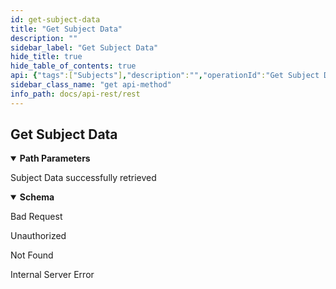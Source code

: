 ```yaml
---
id: get-subject-data
title: "Get Subject Data"
description: ""
sidebar_label: "Get Subject Data"
hide_title: true
hide_table_of_contents: true
api: {"tags":["Subjects"],"description":"","operationId":"Get Subject Data","parameters":[{"name":"id","in":"path","description":"Subject's unique id","required":true,"deprecated":false,"schema":{"type":"string"}}],"responses":{"200":{"description":"Subject Data successfully retrieved","content":{"application/json":{"schema":{"type":"object","description":"TAPLE protocol subject data structure","required":["subject_id","governance_id","sn","public_key","namespace","schema_id","owner","properties"],"properties":{"governance_id":{"type":"string","description":"Governance identifier"},"namespace":{"type":"string"},"owner":{"type":"string","description":"Subject owner identifier"},"properties":{"type":"string","description":"Current status of the subject"},"public_key":{"type":"string","description":"Public key of the subject"},"schema_id":{"type":"string","description":"Identifier of the schema used by the subject and defined in associated governance"},"sn":{"type":"integer","format":"int64","description":"Current sequence number of the subject"},"subject_id":{"type":"string","description":"Subject identifier"}}},"example":{"governance_id":"J7BgD3dqZ8vO4WEH7-rpWIH-IhMqaSDnuJ3Jb8K6KvL0","namespace":"namespace1","owner":"EFXv0jBIr6BtoqFMR7G_JBSuozRc2jZnu5VGUH2gy6-w","properties":"{\"localizacion\":\"España\",\"temperatura\":10}","public_key":"ELZ_b-kZzdPykcYuRNC2ZZe_2lCTCUoo60GXfR4cuXMw","schema_id":"Prueba","sn":0,"subject_id":"JKZgYhPjQdWNWWwkac0wSwqLKoOJsT0QimJmj6zjimWc"}}}},"400":{"description":"Bad Request"},"401":{"description":"Unauthorized"},"404":{"description":"Not Found"},"500":{"description":"Internal Server Error"}},"deprecated":false,"security":[{"api_key":[]}],"method":"get","path":"/api/subjects/{id}","securitySchemes":{"api_key":{"type":"apiKey","in":"header","name":"x-api-key"}},"info":{"title":"rest","description":"","contact":{"name":""},"license":{"name":""},"version":"0.1.0"},"postman":{"name":"Get Subject Data","description":{"content":"","type":"text/plain"},"url":{"path":["api","subjects",":id"],"host":["{{baseUrl}}"],"query":[],"variable":[{"disabled":false,"description":{"content":"(Required) Subject's unique id","type":"text/plain"},"type":"any","value":"","key":"id"}]},"header":[{"key":"Accept","value":"application/json"}],"method":"GET","auth":{"type":"apikey","apikey":[{"type":"any","value":"x-api-key","key":"key"},{"type":"any","value":"<API Key>","key":"value"},{"type":"any","value":"header","key":"in"}]}}}
sidebar_class_name: "get api-method"
info_path: docs/api-rest/rest
---
```



## Get Subject Data

<details style={{"marginBottom":"1rem"}} data-collapsed={false} open={true}><summary style={{}}><strong>Path Parameters</strong></summary><div><ul><ParamsItem className={"paramsItem"} param={{"name":"id","in":"path","description":"Subject's unique id","required":true,"deprecated":false,"schema":{"type":"string"}}}></ParamsItem></ul></div></details><div><ApiTabs><TabItem label={"200"} value={"200"}><div>

Subject Data successfully retrieved

</div><div><MimeTabs schemaType={"response"}><TabItem label={"application/json"} value={"application/json"}><SchemaTabs><TabItem label={"Schema"} value={"Schema"}><details style={{}} data-collapsed={false} open={true}><summary style={{"textAlign":"left"}}><strong>Schema</strong></summary><div style={{"textAlign":"left","marginLeft":"1rem"}}></div><ul style={{"marginLeft":"1rem"}}><SchemaItem collapsible={false} name={"governance_id"} required={false} schemaDescription={"Governance identifier"} schemaName={"string"} qualifierMessage={undefined} defaultValue={undefined}></SchemaItem><SchemaItem collapsible={false} name={"namespace"} required={false} schemaDescription={undefined} schemaName={"string"} qualifierMessage={undefined} defaultValue={undefined}></SchemaItem><SchemaItem collapsible={false} name={"owner"} required={false} schemaDescription={"Subject owner identifier"} schemaName={"string"} qualifierMessage={undefined} defaultValue={undefined}></SchemaItem><SchemaItem collapsible={false} name={"properties"} required={false} schemaDescription={"Current status of the subject"} schemaName={"string"} qualifierMessage={undefined} defaultValue={undefined}></SchemaItem><SchemaItem collapsible={false} name={"public_key"} required={false} schemaDescription={"Public key of the subject"} schemaName={"string"} qualifierMessage={undefined} defaultValue={undefined}></SchemaItem><SchemaItem collapsible={false} name={"schema_id"} required={false} schemaDescription={"Identifier of the schema used by the subject and defined in associated governance"} schemaName={"string"} qualifierMessage={undefined} defaultValue={undefined}></SchemaItem><SchemaItem collapsible={false} name={"sn"} required={false} schemaDescription={"Current sequence number of the subject"} schemaName={"int64"} qualifierMessage={undefined} defaultValue={undefined}></SchemaItem><SchemaItem collapsible={false} name={"subject_id"} required={false} schemaDescription={"Subject identifier"} schemaName={"string"} qualifierMessage={undefined} defaultValue={undefined}></SchemaItem></ul></details></TabItem><TabItem label={"Example (from schema)"} value={"Example (from schema)"}><ResponseSamples responseExample={"{\n  \"governance_id\": \"string\",\n  \"namespace\": \"string\",\n  \"owner\": \"string\",\n  \"properties\": \"string\",\n  \"public_key\": \"string\",\n  \"schema_id\": \"string\",\n  \"sn\": 0,\n  \"subject_id\": \"string\"\n}"} language={"json"}></ResponseSamples></TabItem><TabItem label={"Example"} value={"Example"}><ResponseSamples responseExample={"{\n  \"governance_id\": \"J7BgD3dqZ8vO4WEH7-rpWIH-IhMqaSDnuJ3Jb8K6KvL0\",\n  \"namespace\": \"namespace1\",\n  \"owner\": \"EFXv0jBIr6BtoqFMR7G_JBSuozRc2jZnu5VGUH2gy6-w\",\n  \"properties\": \"{\\\"localizacion\\\":\\\"España\\\",\\\"temperatura\\\":10}\",\n  \"public_key\": \"ELZ_b-kZzdPykcYuRNC2ZZe_2lCTCUoo60GXfR4cuXMw\",\n  \"schema_id\": \"Prueba\",\n  \"sn\": 0,\n  \"subject_id\": \"JKZgYhPjQdWNWWwkac0wSwqLKoOJsT0QimJmj6zjimWc\"\n}"} language={"json"}></ResponseSamples></TabItem></SchemaTabs></TabItem></MimeTabs></div></TabItem><TabItem label={"400"} value={"400"}><div>

Bad Request

</div><div></div></TabItem><TabItem label={"401"} value={"401"}><div>

Unauthorized

</div><div></div></TabItem><TabItem label={"404"} value={"404"}><div>

Not Found

</div><div></div></TabItem><TabItem label={"500"} value={"500"}><div>

Internal Server Error

</div><div></div></TabItem></ApiTabs></div>
      